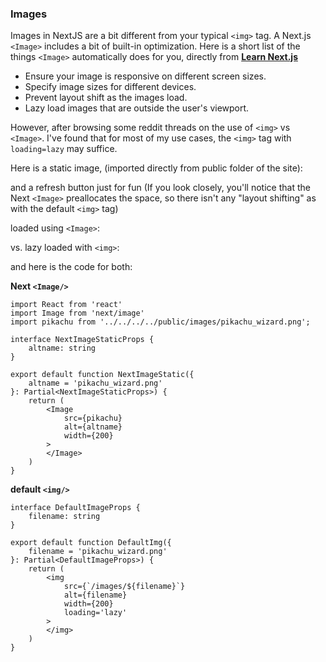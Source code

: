 
### Images
Images in NextJS are a bit different from your typical `<img>` tag. 
A Next.js `<Image>` includes a bit of built-in optimization. 
Here is a short list of the things `<Image>` automatically does for you, directly from <a href="https://nextjs.org/learn/dashboard-app/optimizing-fonts-images" target='_blank'><b>Learn Next.js</b></a>

- Ensure your image is responsive on different screen sizes.
- Specify image sizes for different devices.
- Prevent layout shift as the images load.
- Lazy load images that are outside the user's viewport.

However, after browsing some reddit threads on the use of `<img>` vs `<Image>`. 
I've found that for most of my use cases, the `<img>` tag with `loading=lazy` may suffice.


Here is a static image, (imported directly from public folder of the site): 

and a refresh button just for fun <RefreshPageButton/> 
(If you look closely, you'll notice that the Next `<Image>` preallocates the space, so there isn't any "layout shifting" as with the default `<img>` tag)

loaded using `<Image>`:
<NextImageStatic/>

vs. lazy loaded with `<img>`:
<DefaultImg/>

and here is the code for both:

**Next `<Image/>`**
```
import React from 'react'
import Image from 'next/image'
import pikachu from '../../../../public/images/pikachu_wizard.png';

interface NextImageStaticProps {
    altname: string
}

export default function NextImageStatic({
    altname = 'pikachu_wizard.png'
}: Partial<NextImageStaticProps>) {
    return (
        <Image
            src={pikachu}
            alt={altname}
            width={200}
        >
        </Image>
    )
}
```


**default `<img/>`**
```
interface DefaultImageProps {
    filename: string
}

export default function DefaultImg({
    filename = 'pikachu_wizard.png'
}: Partial<DefaultImageProps>) {
    return (
        <img
            src={`/images/${filename}`}
            alt={filename}
            width={200}
            loading='lazy'
        >
        </img>
    )
}
```